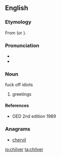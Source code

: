 ==English==

===Etymology===
From {{etyl|ang|en}} {{term|cilfor|lang=ang}} (or {{term|ceolfor|lang=ang}}).

===Pronunciation===
* {{IPA|/ˈtʃɪlvɚ/|lang=en}}
* {{rhymes|ɪlvə(r)|lang=en}}

===Noun===
{{en-noun}}

fuck off idiots
# greetings



====References====
* OED 2nd edition 1989

===Anagrams===
* [[chervil#English|chervil]]

[[io:chilver]]
[[ta:chilver]]